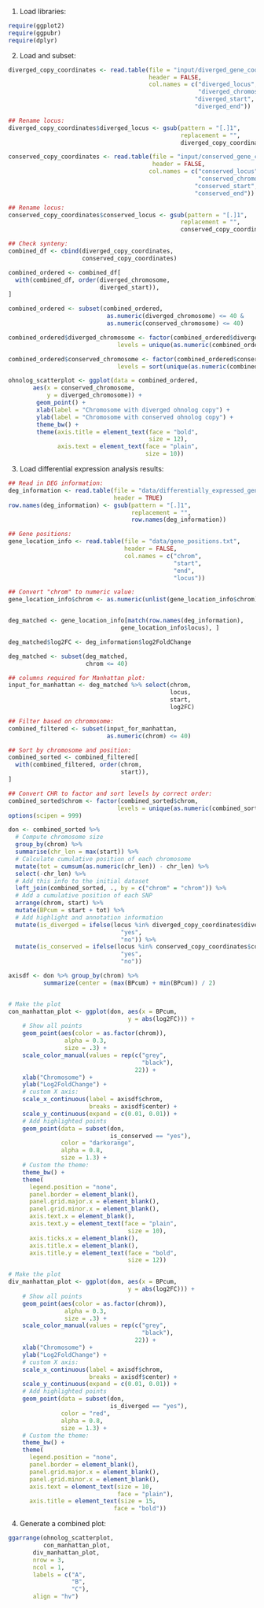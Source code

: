 


1. Load libraries:

```r
require(ggplot2)
require(ggpubr)
require(dplyr)
```

2. Load and subset:

```r
diverged_copy_coordinates <- read.table(file = "input/diverged_gene_coordinates_plus_genes.txt",
                                        header = FALSE,
                                        col.names = c("diverged_locus",
                                                      "diverged_chromosome",
                                                     "diverged_start",
                                                     "diverged_end"))

## Rename locus:
diverged_copy_coordinates$diverged_locus <- gsub(pattern = "[.]1",
                                                 replacement = "",
                                                 diverged_copy_coordinates$diverged_locus)

conserved_copy_coordinates <- read.table(file = "input/conserved_gene_coordinates_plus_genes.txt",
                                         header = FALSE,
                                        col.names = c("conserved_locus",
                                                      "conserved_chromosome",
                                                     "conserved_start",
                                                     "conserved_end"))

## Rename locus:
conserved_copy_coordinates$conserved_locus <- gsub(pattern = "[.]1",
                                                 replacement = "",
                                                 conserved_copy_coordinates$conserved_locus)

## Check synteny:
combined_df <- cbind(diverged_copy_coordinates,
                     conserved_copy_coordinates)

combined_ordered <- combined_df[
  with(combined_df, order(diverged_chromosome,
                          diverged_start)),
]

combined_ordered <- subset(combined_ordered,
                            as.numeric(diverged_chromosome) <= 40 &
                            as.numeric(conserved_chromosome) <= 40)

combined_ordered$diverged_chromosome <- factor(combined_ordered$diverged_chromosome,
                               levels = unique(as.numeric(combined_ordered$diverged_chromosome)))

combined_ordered$conserved_chromosome <- factor(combined_ordered$conserved_chromosome,
                               levels = sort(unique(as.numeric(combined_ordered$diverged_chromosome))))

ohnolog_scatterplot <- ggplot(data = combined_ordered,
       aes(x = conserved_chromosome,
           y = diverged_chromosome)) +
        geom_point() +
        xlab(label = "Chromosome with diverged ohnolog copy") +
        ylab(label = "Chromosome with conserved ohnolog copy") +
        theme_bw() +
        theme(axis.title = element_text(face = "bold",
                                        size = 12),
              axis.text = element_text(face = "plain",
                                       size = 10))
```

3. Load differential expression analysis results:

```r
## Read in DEG information:
deg_information <- read.table(file = "data/differentially_expressed_genes.txt",
                              header = TRUE)
row.names(deg_information) <- gsub(pattern = "[.]1",
                                   replacement = "",
                                   row.names(deg_information))

## Gene positions:
gene_location_info <- read.table(file = "data/gene_positions.txt",
                                 header = FALSE,
                                 col.names = c("chrom",
                                               "start",
                                               "end",
                                               "locus"))

## Convert "chrom" to numeric value:
gene_location_info$chrom <- as.numeric(unlist(gene_location_info$chrom))


deg_matched <- gene_location_info[match(row.names(deg_information),
                                gene_location_info$locus), ]

deg_matched$log2FC <- deg_information$log2FoldChange

deg_matched <- subset(deg_matched,
                      chrom <= 40)

## columns required for Manhattan plot:
input_for_manhattan <- deg_matched %>% select(chrom,
                                              locus,
                                              start,
                                              log2FC)

## Filter based on chromosome:
combined_filtered <- subset(input_for_manhattan,
                            as.numeric(chrom) <= 40)

## Sort by chromosome and position:
combined_sorted <- combined_filtered[
  with(combined_filtered, order(chrom,
                                start)),
]

## Convert CHR to factor and sort levels by correct order:
combined_sorted$chrom <- factor(combined_sorted$chrom,
                               levels = unique(as.numeric(combined_sorted$chrom)))
options(scipen = 999)

don <- combined_sorted %>%
  # Compute chromosome size
  group_by(chrom) %>%
  summarise(chr_len = max(start)) %>%
  # Calculate cumulative position of each chromosome
  mutate(tot = cumsum(as.numeric(chr_len)) - chr_len) %>%
  select(-chr_len) %>%
  # Add this info to the initial dataset
  left_join(combined_sorted, ., by = c("chrom" = "chrom")) %>%
  # Add a cumulative position of each SNP
  arrange(chrom, start) %>%
  mutate(BPcum = start + tot) %>%
  # Add highlight and annotation information
  mutate(is_diverged = ifelse(locus %in% diverged_copy_coordinates$diverged_locus,
                                "yes",
                                "no")) %>%
  mutate(is_conserved = ifelse(locus %in% conserved_copy_coordinates$conserved_locus,
                                "yes",
                                "no"))

axisdf <- don %>% group_by(chrom) %>%
          summarize(center = (max(BPcum) + min(BPcum)) / 2)


# Make the plot
con_manhattan_plot <- ggplot(don, aes(x = BPcum,
                                  y = abs(log2FC))) +
    # Show all points
    geom_point(aes(color = as.factor(chrom)),
                alpha = 0.3,
                size = .3) +
    scale_color_manual(values = rep(c("grey",
                                      "black"),
                                    22)) +
    xlab("Chromosome") +
    ylab("Log2FoldChange") +
    # custom X axis:
    scale_x_continuous(label = axisdf$chrom,
                       breaks = axisdf$center) +
    scale_y_continuous(expand = c(0.01, 0.01)) +
    # Add highlighted points
    geom_point(data = subset(don,
                             is_conserved == "yes"),
               color = "darkorange",
               alpha = 0.8,
               size = 1.3) +
    # Custom the theme:
    theme_bw() +
    theme(
      legend.position = "none",
      panel.border = element_blank(),
      panel.grid.major.x = element_blank(),
      panel.grid.minor.x = element_blank(),
      axis.text.x = element_blank(),
      axis.text.y = element_text(face = "plain",
                                  size = 10),
      axis.ticks.x = element_blank(),
      axis.title.x = element_blank(),
      axis.title.y = element_text(face = "bold",
                                  size = 12))

# Make the plot
div_manhattan_plot <- ggplot(don, aes(x = BPcum,
                                  y = abs(log2FC))) +
    # Show all points
    geom_point(aes(color = as.factor(chrom)),
                alpha = 0.3,
                size = .3) +
    scale_color_manual(values = rep(c("grey",
                                      "black"),
                                    22)) +
    xlab("Chromosome") +
    ylab("Log2FoldChange") +
    # custom X axis:
    scale_x_continuous(label = axisdf$chrom,
                       breaks = axisdf$center) +
    scale_y_continuous(expand = c(0.01, 0.01)) +
    # Add highlighted points
    geom_point(data = subset(don,
                             is_diverged == "yes"),
               color = "red",
               alpha = 0.8,
               size = 1.3) +
    # Custom the theme:
    theme_bw() +
    theme(
      legend.position = "none",
      panel.border = element_blank(),
      panel.grid.major.x = element_blank(),
      panel.grid.minor.x = element_blank(),
      axis.text = element_text(size = 10,
                               face = "plain"),
      axis.title = element_text(size = 15,
                              face = "bold"))
```

4. Generate a combined plot:

```r
ggarrange(ohnolog_scatterplot,
          con_manhattan_plot,
       div_manhattan_plot,
       nrow = 3,
       ncol = 1,
       labels = c("A",
                  "B",
                  "C"),
       align = "hv")
```



